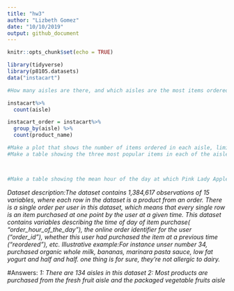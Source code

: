 ```yaml
---
title: "hw3"
author: "Lizbeth Gomez"
date: "10/10/2019"
output: github_document
---
```


```r
knitr::opts_chunk$set(echo = TRUE)
```

```r
library(tidyverse)
library(p8105.datasets)
data("instacart")

#How many aisles are there, and which aisles are the most items ordered from?

instacart%>%
  count(aisle)

instacart_order = instacart%>%
  group_by(aisle) %>% 
  count(product_name) 

#Make a plot that shows the number of items ordered in each aisle, limiting this to aisles with more than 10000 items ordered. Arrange aisles sensibly, and organize your plot so others can read it.
#Make a table showing the three most popular items in each of the aisles “baking ingredients”, “dog food care”, and “packaged vegetables fruits”. Include the number of times each item is ordered in your table.



#Make a table showing the mean hour of the day at which Pink Lady Apples and Coffee Ice Cream are ordered on each day of the week; format this table for human readers (i.e. produce a 2 x 7 table)
```
*Dataset description:The dataset contains 1,384,617 observations of 15 variables, where each row in the dataset is a product from an order. There is a single order per user in this dataset, which means that every single row is an item purchased at one point by the user at a given time. This dataset contains variables describing the time of day of item purchase( "order_hour_of_the_day"), the online order identifier for the user ("order_id"), whether this user had purchased the item at a previous time ("reordered"), etc. Illustrative example:For instance unser number 34, purchased organic whole milk, bananas, marinara pasta sauce, low fat yogurt and half and half. one thing is for sure, they're not allergic to dairy.*

#Answers:
*1: There are 134 aisles in this dataset*
*2: Most products are purchased from the fresh fruit aisle and the packaged vegetable fruits aisle*